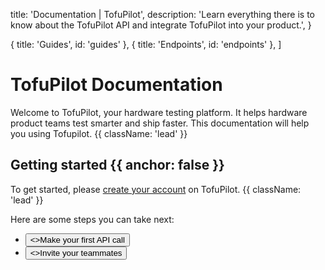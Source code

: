 
  title: 'Documentation | TofuPilot',
  description:
    'Learn everything there is to know about the TofuPilot API and integrate TofuPilot into your product.',
}

  { title: 'Guides', id: 'guides' },
  { title: 'Endpoints', id: 'endpoints' },
]

<HeroPattern />

# TofuPilot Documentation

Welcome to TofuPilot, your hardware testing platform. It helps hardware product teams test smarter and ship faster. This documentation will help you using Tofupilot. {{ className: 'lead' }}

## Getting started {{ anchor: false }}

To get started, please [create your account](https://www.tofupilot.com/auth/signin) on TofuPilot. {{ className: 'lead' }}

Here are some steps you can take next:

- <div className="not-prose">
    <Button href="/first-call" variant="text" arrow="right">
      <>Make your first API call</>
    </Button>
  </div>

- <div className="not-prose">
    <Button href="/invite-teammates" variant="text" arrow="right">
      <>Invite your teammates</>
    </Button>
  </div>

<Guides />

<Resources />
